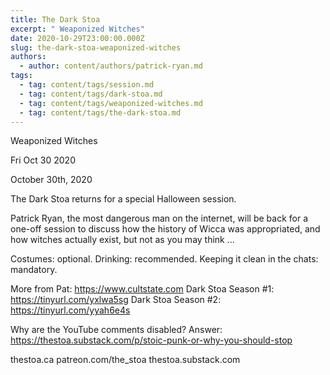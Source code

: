 ```yaml
---
title: The Dark Stoa
excerpt: " Weaponized Witches"
date: 2020-10-29T23:00:00.000Z
slug: the-dark-stoa-weaponized-witches
authors:
  - author: content/authors/patrick-ryan.md
tags:
  - tag: content/tags/session.md
  - tag: content/tags/dark-stoa.md
  - tag: content/tags/weaponized-witches.md
  - tag: content/tags/the-dark-stoa.md
---
```




 Weaponized Witches

Fri Oct 30 2020

October 30th, 2020

The Dark Stoa returns for a special Halloween session.

Patrick Ryan, the most dangerous man on the internet, will be back for a one-off session to discuss how the history of Wicca was appropriated, and how witches actually exist, but not as you may think ...

Costumes: optional. Drinking: recommended. Keeping it clean in the chats: mandatory.

More from Pat: https://www.cultstate.com
Dark Stoa Season #1: https://tinyurl.com/yxlwa5sg
Dark Stoa Season #2: https://tinyurl.com/yyah6e4s

Why are the YouTube comments disabled? Answer: https://thestoa.substack.com/p/stoic-punk-or-why-you-should-stop

thestoa.ca
patreon.com/the_stoa
thestoa.substack.com


